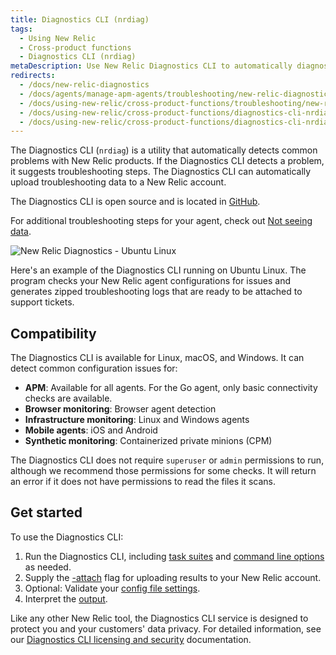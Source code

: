 ```yaml
---
title: Diagnostics CLI (nrdiag)
tags:
  - Using New Relic
  - Cross-product functions
  - Diagnostics CLI (nrdiag)
metaDescription: Use New Relic Diagnostics CLI to automatically diagnose common problems with New Relic agents and send the results to Support.
redirects:
  - /docs/new-relic-diagnostics
  - /docs/agents/manage-apm-agents/troubleshooting/new-relic-diagnostics
  - /docs/using-new-relic/cross-product-functions/troubleshooting/new-relic-diagnostics
  - /docs/using-new-relic/cross-product-functions/diagnostics-cli-nrdiag/diagnostics-cli-nrdiag-old
  - /docs/using-new-relic/cross-product-functions/diagnostics-cli-nrdiag/diagnostics-cli-nrdiag
---
```


The Diagnostics CLI (`nrdiag`) is a utility that automatically detects common problems with New Relic products. If the Diagnostics CLI detects a problem, it suggests troubleshooting steps. The Diagnostics CLI can automatically upload troubleshooting data to a New Relic account.

The Diagnostics CLI is open source and is located in [GitHub](https://github.com/newrelic/newrelic-diagnostics-cli).

For additional troubleshooting steps for your agent, check out [Not seeing data](/docs/agents/manage-apm-agents/troubleshooting/not-seeing-data).

<img
  title="New Relic Diagnostics - Ubuntu Linux"
  alt="New Relic Diagnostics - Ubuntu Linux"
  src={solutionsUbuntuDiagnostics}
/>

<figcaption>
  Here's an example of the Diagnostics CLI running on Ubuntu Linux. The program checks your New Relic agent configurations for issues and generates zipped troubleshooting logs that are ready to be attached to support tickets.
</figcaption>

## Compatibility

The Diagnostics CLI is available for Linux, macOS, and Windows. It can detect common configuration issues for:

* **APM**: Available for all <InlinePopover type="apm" /> agents. For the Go agent, only basic connectivity checks are available.
* **Browser monitoring**: Browser agent detection
* **Infrastructure monitoring**: Linux and Windows agents
* **Mobile agents**: iOS and Android
* **Synthetic monitoring**: Containerized private minions (CPM)

The Diagnostics CLI does not require `superuser` or `admin` permissions to run, although we recommend those permissions for some checks. It will return an error if it does not have permissions to read the files it scans.

## Get started

To use the Diagnostics CLI:

1. Run the Diagnostics CLI, including [task suites](/docs/new-relic-solutions/solve-common-issues/diagnostics-cli-nrdiag/run-diagnostics-cli-nrdiag) and [command line options](/docs/using-new-relic/cross-product-functions/diagnostics-cli-nrdiag/pass-command-line-options-nrdiag) as needed.
2. Supply the [-attach](/docs/using-new-relic/cross-product-functions/diagnostics-cli-nrdiag/pass-command-line-options-nrdiag) flag for uploading results to your New Relic account.
3. Optional: Validate your [config file settings](/docs/using-new-relic/cross-product-functions/diagnostics-cli-nrdiag/validate-config-file-settings-nrdiag).
4. Interpret the [output](/docs/using-new-relic/cross-product-functions/diagnostics-cli-nrdiag/interpret-nrdiag-output).

Like any other New Relic tool, the Diagnostics CLI service is designed to protect you and your customers' data privacy. For detailed information, see our [Diagnostics CLI licensing and security](/docs/using-new-relic/cross-product-functions/diagnostics-cli-nrdiag/diagnostics-cli-licensing-security) documentation.
